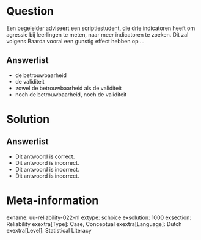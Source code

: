 Question
========
  
Een begeleider adviseert een scriptiestudent, die drie indicatoren heeft om agressie bij leerlingen te meten, naar meer indicatoren te zoeken.
Dit zal volgens Baarda vooral een gunstig effect hebben op …

  
Answerlist
----------
* de betrouwbaarheid
* de validiteit
* zowel de betrouwbaarheid als de validiteit
* noch de betrouwbaarheid, noch de validiteit

Solution
========

Answerlist
----------
* Dit antwoord is correct.
* Dit antwoord is incorrect.
* Dit antwoord is incorrect.
* Dit antwoord is incorrect.

Meta-information
================
exname: uu-reliability-022-nl
extype: schoice
exsolution: 1000
exsection: Reliability
exextra[Type]: Case, Conceptual
exextra[Language]: Dutch
exextra[Level]: Statistical Literacy

